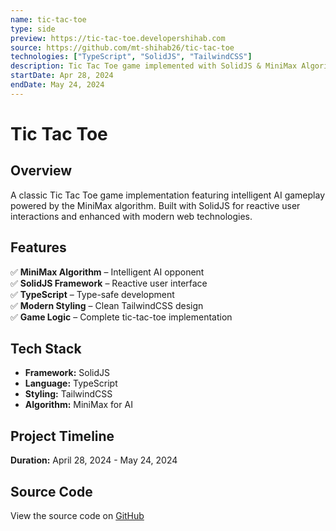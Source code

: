 ```yaml
---
name: tic-tac-toe
type: side
preview: https://tic-tac-toe.developershihab.com
source: https://github.com/mt-shihab26/tic-tac-toe
technologies: ["TypeScript", "SolidJS", "TailwindCSS"]
description: Tic Tac Toe game implemented with SolidJS & MiniMax Algorithm
startDate: Apr 28, 2024
endDate: May 24, 2024
---
```


# **Tic Tac Toe**

## **Overview**

A classic Tic Tac Toe game implementation featuring intelligent AI gameplay powered by the MiniMax algorithm. Built with SolidJS for reactive user interactions and enhanced with modern web technologies.

## **Features**

✅ **MiniMax Algorithm** – Intelligent AI opponent  
✅ **SolidJS Framework** – Reactive user interface  
✅ **TypeScript** – Type-safe development  
✅ **Modern Styling** – Clean TailwindCSS design  
✅ **Game Logic** – Complete tic-tac-toe implementation

## **Tech Stack**

- **Framework:** SolidJS
- **Language:** TypeScript
- **Styling:** TailwindCSS
- **Algorithm:** MiniMax for AI

## **Project Timeline**

**Duration:** April 28, 2024 - May 24, 2024

## **Source Code**

View the source code on [GitHub](https://github.com/mt-shihab26/tic-tac-toe)
